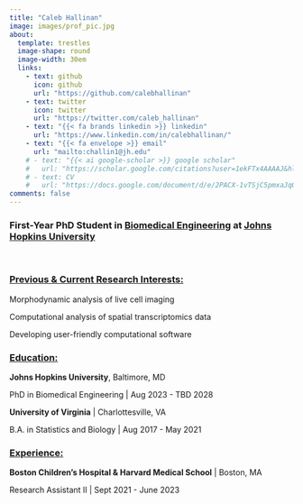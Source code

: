 ```yaml
---
title: "Caleb Hallinan"
image: images/prof_pic.jpg
about:
  template: trestles
  image-shape: round
  image-width: 30em
  links:
    - text: github
      icon: github
      url: "https://github.com/calebhallinan"
    - text: twitter
      icon: twitter
      url: "https://twitter.com/caleb_hallinan"
    - text: "{{< fa brands linkedin >}} linkedin"
      url: "https://www.linkedin.com/in/calebhallinan/"
    - text: "{{< fa envelope >}} email"
      url: "mailto:challin1@jh.edu"
    # - text: "{{< ai google-scholar >}} google scholar"
    #   url: "https://scholar.google.com/citations?user=1ekFTx4AAAAJ&hl=en&authuser=1"
    # - text: CV
    #   url: "https://docs.google.com/document/d/e/2PACX-1vTSjC5pmxaJqQLdkt6t1VrNDWARMSHXSzl07WKiLPggYqaM9T3X5KjSjFNxcMb0SbecpGsLkDorb2RX/pub"
comments: false
---
```


<!-- NOTE: Use fontawesome for icons above -->

::: column-body
<!-- <font size= "5"> **First Year PhD Student in [Biomedical Engineering](https://www.bme.jhu.edu/) at [Johns Hopkins University](https://www.jhu.edu/)** </font> -->

### First-Year PhD Student in [Biomedical Engineering](https://www.bme.jhu.edu/) at [Johns Hopkins University](https://www.jhu.edu/)

<br>

### [Previous & Current Research Interests:]{.underline}

Morphodynamic analysis of live cell imaging

Computational analysis of spatial transcriptomics data

Developing user-friendly computational software

### [Education:]{.underline}

**Johns Hopkins University**, Baltimore, MD

PhD in Biomedical Engineering \| Aug 2023 - TBD 2028

**University of Virginia** \| Charlottesville, VA

B.A. in Statistics and Biology \| Aug 2017 - May 2021

### [Experience:]{.underline}

**Boston Children's Hospital & Harvard Medical School** \| Boston, MA

Research Assistant II \| Sept 2021 - June 2023
:::
